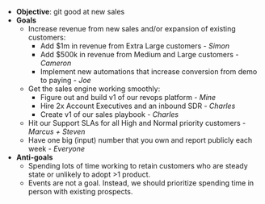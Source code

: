 - **Objective**: git good at new sales
- **Goals**
  - Increase revenue from new sales and/or expansion of existing customers:
    - Add $1m in revenue from Extra Large customers - _Simon_
    - Add $500k in revenue from Medium and Large customers - _Cameron_
    - Implement new automations that increase conversion from demo to paying - _Joe_
  - Get the sales engine working smoothly:
    - Figure out and build v1 of our revops platform - _Mine_
    - Hire 2x Account Executives and an inbound SDR - _Charles_
    - Create v1 of our sales playbook - _Charles_
  - Hit our Support SLAs for all High and Normal priority customers - _Marcus + Steven_
  - Have one big (input) number that you own and report publicly each week - _Everyone_
- **Anti-goals**
  - Spending lots of time working to retain customers who are steady state or unlikely to adopt >1 product.
  - Events are not a goal. Instead, we should prioritize spending time in person with existing prospects.
